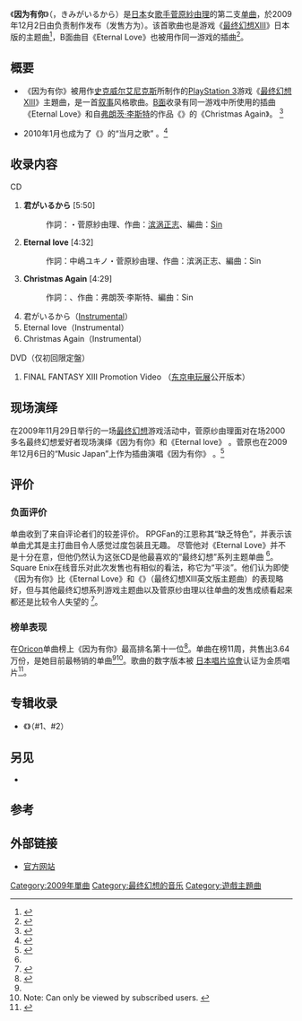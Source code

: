 {{Infobox Single
| Name           = 君がいるから
| Cover          = Sugawara Sayuri - Kimi ga Iru Kara CD.jpg
| Artist         = [[菅原紗由理|菅原紗由理]]
| Album          = {{tsl|ja|First Story}}
| A-side         =
| B-side         = 《Eternal love》<br />《Christmas Again》
| Released       = {{Start date|2009|12|2}}
| Format         = [[单曲|Maxi单曲]]
| Recorded       = 2009年<br/>{{JPN}}  
| Genre          = [[J-POP|J-POP]]（[[游戏音乐|游戏主题曲]]）
| Length         = 29分44秒
| Label          = {{tsl|ja|フォーライフミュージックエンタテインメント||FOR LIFE MUSIC ENTERTAINMENT}}
| Writer         = {{tsl|ja|中嶋ユキノ}}（作詞 #1、2）<br/>[[菅原紗由理|菅原紗由理]]（作詞 #1、2）<br/> [[浜渦正志|滨涡正志]]（作曲 #1、2）<br/>{{tsl|ja|松本一起}}（作詞 #3）<br/>[[弗朗茨·李斯特|弗朗茨·李斯特]]（作曲 #3）
| Producer       =
| Certification  = 金唱片（[[短信鈴聲|truetone]]）
| Chart position = * 13位（[[オリコンチャート|Oricon]]）
| Last single    = 《{{tsl|ja|あの日の約束 (菅原紗由理の曲)||あの日の約束}}》<br />（2009年）
| This single    = '''君がいるから'''<br />（2009年）
| Next single    = 《{{tsl|ja|素直になれなくて (菅原紗由理の曲)||素直になれなくて}}》<br /> （2010年）
| Misc           =
{{Extra album cover 2
| Upper caption = 期間限定盤
| Type          =Single
| Cover         =<!-- 檔案不存在 FLCF-4310.jpg -->
|  Lower caption = 期間限定盤封面
}}
}}

《'''因为有你'''》（{{lang-ja|君がいるから}}，きみがいるから）是[[日本|日本]]女[[歌手|歌手]][[菅原紗由理|菅原紗由理]]的第二支[[单曲|单曲]]，於2009年12月2日由{{tsl|ja|フォーライフミュージックエンタテインメント||FOR LIFE MUSIC ENTERTAINMENT}}负责制作发布（发售方为{{tsl|ja|ソニー・ミュージックディストリビューション||Sony Music Distribution}}）。该首歌曲也是游戏《[[最终幻想XIII|最终幻想XIII]]》日本版的主题曲<ref>{{cite web|url=http://news.livedoor.com/article/detail/4525654/|title=「FF XIII」テーマソングがロングヒット、菅原紗由理1stアルバム発売決定|date=December 18, 2009|work=[[Livedoor|Livedoor News]]|language=日语|accessdate=2010年6月16日|archive-date=2009年12月30日|archive-url=https://web.archive.org/web/20091230204730/http://news.livedoor.com/article/detail/4525654/|dead-url=no}}</ref>，B面曲目《Eternal Love》也被用作同一游戏的插曲<ref>{{cite web|url=http://news.livedoor.com/article/detail/4446402/|title=菅原紗由理が歌う「FFXIII」主題歌＆挿入歌が音源化|date=November 12, 2009|work=[[Livedoor|Livedoor News]]|publisher=Natalie|language=日语|accessdate={{dts|2010|6|16}}|deadurl=yes|archiveurl=https://web.archive.org/web/20120328102249/http://news.livedoor.com/article/detail/4446402/|archivedate=2012年3月28日}}</ref>。

== 概要 ==
* 《因为有你》被用作[[史克威尔艾尼克斯|史克威尔艾尼克斯]]所制作的[[PlayStation_3|PlayStation 3]]游戏《[[最终幻想XIII|最终幻想XIII]]》主題曲，是一首[[叙事曲|叙事]]风格歌曲。[[A面與B面|B面]]收录有同一游戏中所使用的插曲《Eternal Love》和{{tsl|ja|サンプリング||节选}}自[[弗朗茨·李斯特|弗朗茨·李斯特]]的作品《{{tsl|ja|愛の夢||爱之梦}}》的《Christmas Again》。<!--同ゲーム挿入歌での「Eternal Love」と、[[弗朗茨·李斯特|弗朗茨·李斯特]]の《{{tsl|ja|愛の夢}}》を{{tsl|ja|サンプリング}}した「Christmas Again」が収められている--><ref name="RPGFKIR">{{cite web | last=Gann | first=Patrick | title=Sayuri Sugawara - Because You're Here | url=http://www.rpgfan.com/soundtracks/ff13-single/index.html | date=December 12, 2009 | publisher=RPGFan | accessdate=May 31, 2010 | archive-date=2009-12-30 | archive-url=https://web.archive.org/web/20091230091447/http://rpgfan.com/soundtracks/ff13-single/index.html | dead-url=no }}</ref>
<!--* [[初回限定盤|初回限定盤]]には[[东京电玩展|东京电玩展]]で行われた最终幻想XIIIの[[音樂影片|PV]]と、ルシの刻印シールの黒ヴァージョンが封入されている他、通常盤初回出荷分には白ヴァージョンが封入されている。-->
* 2010年1月也成为了{{tsl|ja|CBCラジオ||CBC广播}}{{tsl|ja|ヘヴィー・ローテーション||Heavy Rotation}}《{{tsl|ja|いっしょに歌お!CBCラジオ||一起来唱歌吧！CBC广播}}》的“当月之歌”<!--CBC2010年1月の{{tsl|ja|CBCラジオ||}}の{{tsl|ja|ヘヴィー・ローテーション||パワープレイ}}「{{tsl|ja|いっしょに歌お!CBCラジオ}}」の『今月のうた』にもなった-->。<ref>{{cite web|url=http://hicbc.com/radio/campaignsong/1001/index.htm|title=いっしょに歌お！CBCラジオ|publisher=hicbc.com|language=日语|accessdate=2013年9月13日|archive-url=https://web.archive.org/web/20160304201508/http://hicbc.com/radio/campaignsong/1001/index.htm|archive-date=2016年3月4日|dead-url=yes}}</ref>

== 收录内容 ==
; CD
# '''君がいるから''' [5:50]
#: 作詞：{{tsl|ja|中嶋ユキノ}}・菅原紗由理、作曲：[[浜渦正志|滨涡正志]]、編曲：[[Sin|Sin]]
# '''Eternal love''' [4:32]
#: 作詞：中嶋ユキノ・菅原紗由理、作曲：滨涡正志、編曲：Sin
# '''Christmas Again''' [4:29]
#: 作詞：{{tsl|ja|松本一起}}、作曲：弗朗茨·李斯特、編曲：Sin
# 君がいるから（[[Instrumental|Instrumental]]）
# Eternal love（Instrumental）
# Christmas Again（Instrumental）

; DVD（仅初回限定盤）
# FINAL FANTASY XIII Promotion Video （[[东京电玩展|东京电玩展]]公开版本）

==现场演绎==
在2009年11月29日举行的一场[[最终幻想|最终幻想]]游戏活动中，菅原纱由理面对在场2000多名最终幻想爱好者现场演绎《因为有你》和《Eternal love》<!--At a ''[[Final_Fantasy|Final Fantasy]]'' event, held on November 29, 2009; Sugawara was present and in front of 2,000 ''Final Fantasy'' fans she performed both "Kimi ga Iru Kara" and "Eternal Love".-->。菅原也在2009年12月6日的“Music Japan”上作为插曲演唱《因为有你》<!--Sugawara also performed "Kimi ga Iru Kara" on the December 6, 2009 episode of ''Music Japan''.-->。<ref name="livedoor">{{cite web|url=http://news.livedoor.com/article/detail/4477444/|title=菅原紗由理、「FF XIII」発売記念イベントでサプライズライブ|date=November 30, 2009|work=[[Livedoor|Livedoor News]]|language=日语|accessdate=2010年7月16日|archive-date=2009年12月2日|archive-url=https://web.archive.org/web/20091202050301/http://news.livedoor.com/article/detail/4477444/|dead-url=no}}</ref>

==评价==
=== 负面评价 ===

单曲收到了来自评论者们的较差评价。<!-- The single received poor reviews from critics. -->RPGFan的江恩称其“缺乏特色”，并表示该单曲尤其是主打曲目令人感觉过度包装且无趣。<!-- Gann of RPGFan called it "vanilla" and said that the single, especially the headline track, was over-produced and uninteresting. -->尽管他对《Eternal Love》并不是十分在意，但他仍然认为这张CD是他最喜欢的“最终幻想”系列主题单曲<!-- While he did not mind "Eternal Love" as much, he still felt that the CD was his least favorite ''Final Fantasy'' theme single. --><ref name="RPGFKIR" />。Square Enix在线音乐对此次发售也有相似的看法，称它为“平淡”。他们认为即使《因为有你》比《Eternal Love》和《{{tsl|en|My Hands}}》（最终幻想XIII英文版主题曲）的表现略好，但与其他最终幻想系列游戏主题曲以及菅原纱由理以往单曲的发售成绩看起来都还是比较令人失望的<!-- Square Enix Music Online had similar opinions of the release, calling it "bland". They felt that while "Kimi ga Iru Kara" was better than“{{tsl|en|My Hands}}”and "Eternal Love" still, the single was disappointing both in the context of ''Final Fantasy'' singles and of Sugawara's previous discography. --><ref name="SEMOKIR">{{cite web|title=Final Fantasy XIII: Kimi ga Iru Kara - Sayuri Sugawara :: Review by Solarblade|url=http://www.squareenixmusic.com/reviews/solarblade/ff13single.shtml|publisher=Square Enix Music Online|accessdate=June 14, 2010|author=Solarblade|archive-date=2012-08-31|archive-url=https://web.archive.org/web/20120831053424/http://www.squareenixmusic.com/reviews/solarblade/ff13single.shtml|dead-url=no}}</ref>。

===榜单表现===
在[[Oricon|Oricon]]单曲榜上《因为有你》最高排名第十一位<ref name="oricon">{{cite web|url=http://www.oricon.co.jp/prof/artist/475060/ranking/cd_single/|title=菅原紗由理のシングル売り上げランキング|work=Oricon Style|publisher=[[Oricon|Oricon]]|language=日语|accessdate=2010年7月16日|archive-date=2010年8月22日|archive-url=https://web.archive.org/web/20100822100247/http://www.oricon.co.jp/prof/artist/475060/ranking/cd_single/|dead-url=no}}</ref>。单曲在榜11周，共售出3.64万份，是她目前最畅销的单曲<ref name="oricon" /><ref>Note: Can only be viewed by subscribed users. {{cite web|url=http://ranking.oricon.co.jp/free_contents/search/ranking_list.asp?itemcd=845021&samecd=1&chart_kbn=111&linkcd=40522469|title=オリコンランキング情報サービス「you大樹」 君がいるから|work=[[Oricon|Oricon]]|language=日语|accessdate=2010年7月16日|archive-date=2019年5月18日|archive-url=https://web.archive.org/web/20190518073354/https://ranking.oricon.co.jp/free_contents/search/ranking_list.asp?itemcd=845021&samecd=1&chart_kbn=111&linkcd=40522469}}</ref>。歌曲的数字版本被 [[日本唱片協會|日本唱片協會]]认证为金质唱片<ref>{{cite web|url=http://www.riaj.or.jp/data/others/chart/w100222.html|title=レコード協会調べ　1月度有料音楽配信認定 ＜略称：1月度認定＞|publisher=[[Recording_Industry_Association_of_Japan|Recording Industry Association of Japan]]|language=日语|accessdate=2010年7月16日|archive-date=2010年11月29日|archive-url=https://web.archive.org/web/20101129032926/http://riaj.or.jp/data/others/chart/w100222.html|dead-url=no}}</ref>。

== 专辑收录 ==
* 《{{tsl|ja|First Story}}》（#1、#2）

==另见==
*{{tsl|en|Music of Final Fantasy XIII|Music of "Final Fantasy XIII"}}

== 参考 ==
<references/>

== 外部链接 ==
* [https://web.archive.org/web/20130601191221/http://www.forlife.co.jp/artist/disco.html?aid=FL01123&icode=FLCF4311&tab=1 官方网站]

{{菅原紗由理}}

{{DEFAULTSORT:Kimi ga Iru Kara}}
[[Category:2009年單曲|Category:2009年單曲]]
[[Category:最终幻想的音乐|Category:最终幻想的音乐]]
[[Category:遊戲主題曲|Category:遊戲主題曲]]